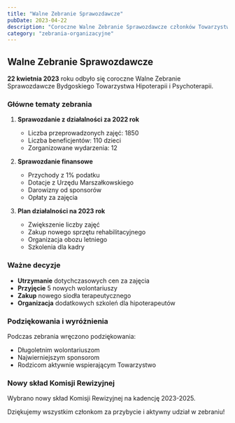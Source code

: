 ```yaml
---
title: "Walne Zebranie Sprawozdawcze"
pubDate: 2023-04-22
description: "Coroczne Walne Zebranie Sprawozdawcze członków Towarzystwa."
category: "zebrania-organizacyjne"
---
```


## Walne Zebranie Sprawozdawcze

**22 kwietnia 2023** roku odbyło się coroczne Walne Zebranie Sprawozdawcze Bydgoskiego Towarzystwa Hipoterapii i Psychoterapii.

### Główne tematy zebrania

1. **Sprawozdanie z działalności za 2022 rok**
   - Liczba przeprowadzonych zajęć: 1850
   - Liczba beneficjentów: 110 dzieci
   - Zorganizowane wydarzenia: 12

2. **Sprawozdanie finansowe**
   - Przychody z 1% podatku
   - Dotacje z Urzędu Marszałkowskiego
   - Darowizny od sponsorów
   - Opłaty za zajęcia

3. **Plan działalności na 2023 rok**
   - Zwiększenie liczby zajęć
   - Zakup nowego sprzętu rehabilitacyjnego
   - Organizacja obozu letniego
   - Szkolenia dla kadry

### Ważne decyzje

- **Utrzymanie** dotychczasowych cen za zajęcia
- **Przyjęcie** 5 nowych wolontariuszy
- **Zakup** nowego siodła terapeutycznego
- **Organizacja** dodatkowych szkoleń dla hipoterapeutów

### Podziękowania i wyróżnienia

Podczas zebrania wręczono podziękowania:
- Długoletnim wolontariuszom
- Najwierniejszym sponsorom
- Rodzicom aktywnie wspierającym Towarzystwo

### Nowy skład Komisji Rewizyjnej

Wybrano nowy skład Komisji Rewizyjnej na kadencję 2023-2025.

Dziękujemy wszystkim członkom za przybycie i aktywny udział w zebraniu!